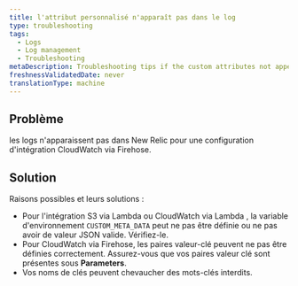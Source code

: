 ```yaml
---
title: l'attribut personnalisé n'apparaît pas dans le log
type: troubleshooting
tags:
  - Logs
  - Log management
  - Troubleshooting
metaDescription: Troubleshooting tips if the custom attributes not appearing in the logs.
freshnessValidatedDate: never
translationType: machine
---
```


## Problème

les logs n&apos;apparaissent pas dans New Relic pour une configuration d&apos;intégration CloudWatch via Firehose.

## Solution

Raisons possibles et leurs solutions :

* Pour l&apos;intégration S3 via Lambda ou CloudWatch via Lambda , la variable d&apos;environnement `CUSTOM_META_DATA` peut ne pas être définie ou ne pas avoir de valeur JSON valide. Vérifiez-le.
* Pour CloudWatch via Firehose, les paires valeur-clé peuvent ne pas être définies correctement. Assurez-vous que vos paires valeur clé sont présentes sous <DNT>**Parameters**</DNT>.
* Vos noms de clés peuvent chevaucher des mots-clés interdits.